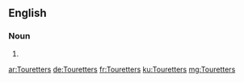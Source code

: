 ==English==

===Noun===
{{head|en|plural}}

# {{plural of|Touretter|lang=en|nocat=1}}

[[ar:Touretters]]
[[de:Touretters]]
[[fr:Touretters]]
[[ku:Touretters]]
[[mg:Touretters]]